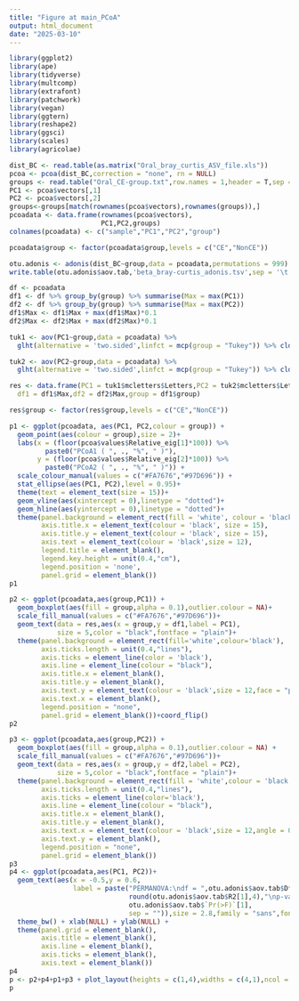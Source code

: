 ```yaml
---
title: "Figure at main_PCoA"
output: html_document
date: "2025-03-10"
---
```


```r
library(ggplot2)
library(ape)
library(tidyverse)
library(multcomp)
library(extrafont)
library(patchwork)
library(vegan)
library(ggtern)
library(reshape2)
library(ggsci)
library(scales)
library(agricolae)
```


```r
dist_BC <- read.table(as.matrix("Oral_bray_curtis_ASV_file.xls"))
pcoa <- pcoa(dist_BC,correction = "none", rn = NULL) 
groups <- read.table("Oral_CE-group.txt",row.names = 1,header = T,sep = '\t',comment.char = '',check.names = F)
PC1 <- pcoa$vectors[,1]
PC2 <- pcoa$vectors[,2]
groups<-groups[match(rownames(pcoa$vectors),rownames(groups)),]
pcoadata <- data.frame(rownames(pcoa$vectors),
                       PC1,PC2,groups)
colnames(pcoadata) <- c("sample","PC1","PC2","group")

pcoadata$group <- factor(pcoadata$group,levels = c("CE","NonCE"))

otu.adonis <- adonis(dist_BC~group,data = pcoadata,permutations = 999)
write.table(otu.adonis$aov.tab,'beta_bray-curtis_adonis.tsv',sep = '\t',quote = F)

df <- pcoadata
df1 <- df %>% group_by(group) %>% summarise(Max = max(PC1))  
df2 <- df %>% group_by(group) %>% summarise(Max = max(PC2)) 
df1$Max <- df1$Max + max(df1$Max)*0.1
df2$Max <- df2$Max + max(df2$Max)*0.1

tuk1 <- aov(PC1~group,data = pcoadata) %>% 
  glht(alternative = 'two.sided',linfct = mcp(group = "Tukey")) %>% cld(alpah = 0.05)

tuk2 <- aov(PC2~group,data = pcoadata) %>% 
  glht(alternative = 'two.sided',linfct = mcp(group = "Tukey")) %>% cld(alpah = 0.05)

res <- data.frame(PC1 = tuk1$mcletters$Letters,PC2 = tuk2$mcletters$Letters,
  df1 = df1$Max,df2 = df2$Max,group = df1$group)

res$group <- factor(res$group,levels = c("CE","NonCE"))
```


```r
p1 <- ggplot(pcoadata, aes(PC1, PC2,colour = group)) +
  geom_point(aes(colour = group),size = 2)+
  labs(x = (floor(pcoa$values$Relative_eig[1]*100)) %>% 
         paste0("PCoA1 ( ", ., "%", " )"),
       y = (floor(pcoa$values$Relative_eig[2]*100)) %>% 
         paste0("PCoA2 ( ", ., "%", " )")) +
  scale_colour_manual(values = c("#FA7676","#97D696")) +
  stat_ellipse(aes(PC1, PC2),level = 0.95)+
  theme(text = element_text(size = 15))+
  geom_vline(aes(xintercept = 0),linetype = "dotted")+
  geom_hline(aes(yintercept = 0),linetype = "dotted")+
  theme(panel.background = element_rect(fill = 'white', colour = 'black'),
        axis.title.x = element_text(colour = 'black', size = 15),
        axis.title.y = element_text(colour = 'black', size = 15),
        axis.text = element_text(colour = 'black',size = 12),
        legend.title = element_blank(),
        legend.key.height = unit(0.4,"cm"),
        legend.position = 'none',
        panel.grid = element_blank())
p1

p2 <- ggplot(pcoadata,aes(group,PC1)) +
  geom_boxplot(aes(fill = group,alpha = 0.1),outlier.colour = NA)+
  scale_fill_manual(values = c("#FA7676","#97D696"))+
  geom_text(data = res,aes(x = group,y = df1,label = PC1),
            size = 5,color = "black",fontface = "plain")+
  theme(panel.background = element_rect(fill='white',colour='black'),
        axis.ticks.length = unit(0.4,"lines"), 
        axis.ticks = element_line(color = 'black'),
        axis.line = element_line(colour = "black"), 
        axis.title.x = element_blank(),
        axis.title.y = element_blank(),
        axis.text.y = element_text(colour = 'black',size = 12,face = "plain"),
        axis.text.x = element_blank(),
        legend.position = "none",
        panel.grid = element_blank())+coord_flip()
p2

p3 <- ggplot(pcoadata,aes(group,PC2)) +
  geom_boxplot(aes(fill = group,alpha = 0.1),outlier.colour = NA) +
  scale_fill_manual(values = c("#FA7676","#97D696"))+
  geom_text(data = res,aes(x = group,y = df2,label = PC2),
            size = 5,color = "black",fontface = "plain")+
  theme(panel.background = element_rect(fill = 'white',colour = 'black'),
        axis.ticks.length = unit(0.4,"lines"), 
        axis.ticks = element_line(color='black'),
        axis.line = element_line(colour = "black"), 
        axis.title.x = element_blank(),
        axis.title.y = element_blank(),
        axis.text.x = element_text(colour = 'black',size = 12,angle = 0,vjust = 0.5,hjust = 0.5,face = "plain"),
        axis.text.y = element_blank(),
        legend.position = "none",
        panel.grid = element_blank())
p3
p4 <- ggplot(pcoadata,aes(PC1, PC2))+
  geom_text(aes(x = -0.5,y = 0.6,
                label = paste("PERMANOVA:\ndf = ",otu.adonis$aov.tab$Df[1],"\nR2 = ",
                              round(otu.adonis$aov.tab$R2[1],4),"\np-value = ",
                              otu.adonis$aov.tab$`Pr(>F)`[1],
                              sep = "")),size = 2.8,family = "sans",fontface = 1)+
  theme_bw() + xlab(NULL) + ylab(NULL) +
  theme(panel.grid = element_blank(), 
        axis.title = element_blank(),
        axis.line = element_blank(),
        axis.ticks = element_blank(),
        axis.text = element_blank())
p4
p <- p2+p4+p1+p3 + plot_layout(heights = c(1,4),widths = c(4,1),ncol = 2,nrow = 2)
p
```

